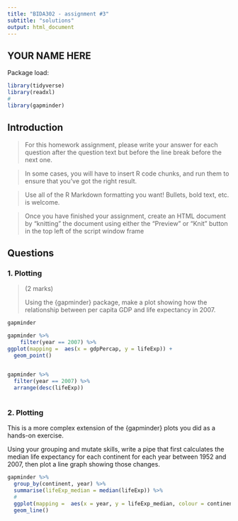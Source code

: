 ```yaml
---
title: "BIDA302 - assignment #3"
subtitle: "solutions"
output: html_document
---
```


## YOUR NAME HERE


Package load:
```r
library(tidyverse)
library(readxl)
#
library(gapminder)
```


## Introduction

> For this homework assignment, please write your answer for each question after the question text but before the line break before the next one.

> In some cases, you will have to insert R code chunks, and run them to ensure that you've got the right result.

> Use all of the R Markdown formatting you want! Bullets, bold text, etc. is welcome.

> Once you have finished your assignment, create an HTML document by "knitting" the document using either the "Preview" or "Knit" button in the top left of the script window frame


## Questions


### 1. Plotting
> (2 marks)
>
> Using the {gapminder} package, make a plot showing how the relationship between per capita GDP and life expectancy in 2007.


```r
gapminder

gapminder %>%
    filter(year == 2007) %>%
ggplot(mapping =  aes(x = gdpPercap, y = lifeExp)) +
  geom_point()
  

```

```r
gapminder %>%
  filter(year == 2007) %>%
  arrange(desc(lifeExp))
  
```



### 2. Plotting

This is a more complex extension of the {gapminder} plots you did as a hands-on exercise.

Using your grouping and mutate skills, write a pipe that first calculates the median life expectancy for each continent for each year between 1952 and 2007, then plot a line graph showing those changes.



```r

gapminder %>%
  group_by(continent, year) %>%
  summarise(lifeExp_median = median(lifeExp)) %>%
  #
  ggplot(mapping =  aes(x = year, y = lifeExp_median, colour = continent)) +
  geom_line()
  

```

